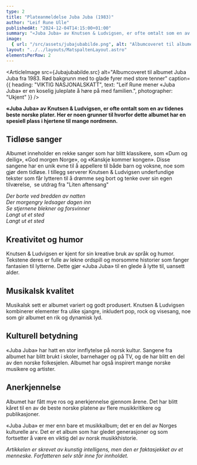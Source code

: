 ```yaml
---
type: 2
title: "Plateanmeldelse Juba Juba (1983)"
author: "Leif Rune Ulle"
publishedAt: "2024-12-04T14:15:00+01:00"
summary: "«Juba Juba» av Knutsen & Ludvigsen, er ofte omtalt som en av tidenes beste norske plater."
image:
  { url: "/src/assets/jubajubabilde.png", alt: "Albumcoveret til albumet Juba Juba fra 1983. Rød bakgrunn med to glade fyrer med store tenner.", height: "450px" }
layout: "../../layouts/MatspaltenLayout.astro"
elementsPerRow: 2
---
```


<ArticleImage src={Jubajubabilde.src} alt="Albumcoveret til albumet Juba Juba fra 1983. Rød bakgrunn med to glade fyrer med store tenner" caption={{
  heading: "VIKTIG NASJONALSKATT",
  text: "Leif Rune mener «Juba Juba» er en koselig juleplate å høre på med familien.",
  photographer: "Ukjent"
}} />

**«Juba Juba» av Knutsen & Ludvigsen, er ofte omtalt som en av tidenes beste norske plater. Her er noen grunner til hvorfor dette albumet har en spesiell plass i hjertene til mange nordmenn.**

## Tidløse sanger
Albumet inneholder en rekke sanger som har blitt klassikere, som «Dum og deilig», «God morgen Norge», og «Kanskje kommer kongen». Disse sangene har en unik evne til å appellere til både barn og voksne, noe som gjør dem tidløse. I tillegg serverer Knutsen & Ludvigsen underfundige tekster som får lytteren til å drømme seg bort og tenke over sin egen tilværelse,  se utdrag fra "Liten aftensang"

<p>
  <i>
    Der borte ved bredden av natten<br/>
    Der morgengry ledsager dagen inn<br/>
    Se stjernene blekner og forsvinner<br/>
    Langt ut et sted<br/>
    Langt ut et sted<br/>
  </i>
</p>

## Kreativitet og humor
Knutsen & Ludvigsen er kjent for sin kreative bruk av språk og humor. Tekstene deres er fulle av lekne ordspill og morsomme historier som fanger fantasien til lytterne. Dette gjør «Juba Juba» til en glede å lytte til, uansett alder.

## Musikalsk kvalitet 
Musikalsk sett er albumet variert og godt produsert. Knutsen & Ludvigsen kombinerer elementer fra ulike sjangre, inkludert pop, rock og visesang, noe som gir albumet en rik og dynamisk lyd.

## Kulturell betydning
«Juba Juba» har hatt en stor innflytelse på norsk kultur. Sangene fra albumet har blitt brukt i skoler, barnehager og på TV, og de har blitt en del av den norske folkesjelen. Albumet har også inspirert mange norske musikere og artister.

## Anerkjennelse

Albumet har fått mye ros og anerkjennelse gjennom årene. Det har blitt kåret til en av de beste norske platene av flere musikkritikere og publikasjoner.

«Juba Juba» er mer enn bare et musikkalbum; det er en del av Norges kulturelle arv. Det er et album som har gledet generasjoner og som fortsetter å være en viktig del av norsk musikkhistorie.

*Artikkelen er skrevet av kunstig intelligens, men den er faktasjekket av et menneske. Forfatteren selv står inne for innholdet.* 
